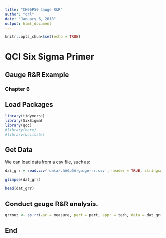 ```yaml
---
title: "CH06P50 Gauge R&R"
author: "crl"
date: "January 6, 2018"
output: html_document
---
```


```r
knitr::opts_chunk$set(echo = TRUE)
```

# QCI Six Sigma Primer
## Gauge R&R Example
### Chapter 6

## Load Packages
```r
library(tidyverse)
library(SixSigma)
library(qcc)
#library(here)
#library(qcilssbb)
```

## Get Data
We can load data from a csv file, such as:
```r
dat_grr = read.csv('data/ch06p50-gauge-rr.csv', header = TRUE, stringsAsFactors = FALSE)
```

```r
glimpse(dat_grr)
```

```r
head(dat_grr)
```


## Conduct gauge R&R analysis.
```r
grrout <- ss.rr(var = measure, part = part, appr = tech, data = dat_grr)
```

## End
